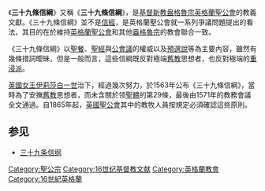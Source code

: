 {{Anglicanism}}

《'''三十九條信綱'''》又稱《'''三十九條信綱'''》，是[[基督新教|基督新教]][[盎格魯宗|盎格魯宗]][[英格蘭聖公會|英格蘭聖公會]]的教義文獻。《三十九條信綱》並不是[[信經|信經]]，是英格蘭聖公會就一系列爭議問題提出的看法，其目的在於維持[[英格蘭聖公會|英格蘭聖公會]]和其他[[盎格魯宗|盎格魯宗]]的教會聯合一致。

《三十九條信綱》以[[聖餐|聖餐]]、[[聖經|聖經]]與[[公會議|公會議]]的權威以及[[預選說|預選說]]等為主要內容，雖然有幾條措詞曖昧，但是一般而言，這些信綱既反對極端[[舊教|舊教]]思想者，也反對極端的[[重浸派|重浸派]]。

[[英國女王|英國女王]][[伊莉莎白一世|伊莉莎白一世]]治下，經過幾次努力，於1563年公布《三十九條信綱》，當時為了安撫[[舊教|舊教]]思想者，而未含關於领[[聖體|聖體]]的第29條，最後由1571年的教務會議全文通過。自1865年起，[[英國聖公會|英國聖公會]]其中的教牧人員按規定必須確認這些原則。

== 参见 ==
*[https://www.torontoemmanuel.ca/about_us/39articles_1571_chinese 三十九条信纲]{{Wayback|url=https://www.torontoemmanuel.ca/about_us/39articles_1571_chinese |date=20200702083131 }}

[[Category:聖公宗|Category:聖公宗]]
[[Category:16世纪基督教文献|Category:16世纪基督教文献]]
[[Category:英格蘭教會|Category:英格蘭教會]]
[[Category:16世紀英格蘭|Category:16世紀英格蘭]]